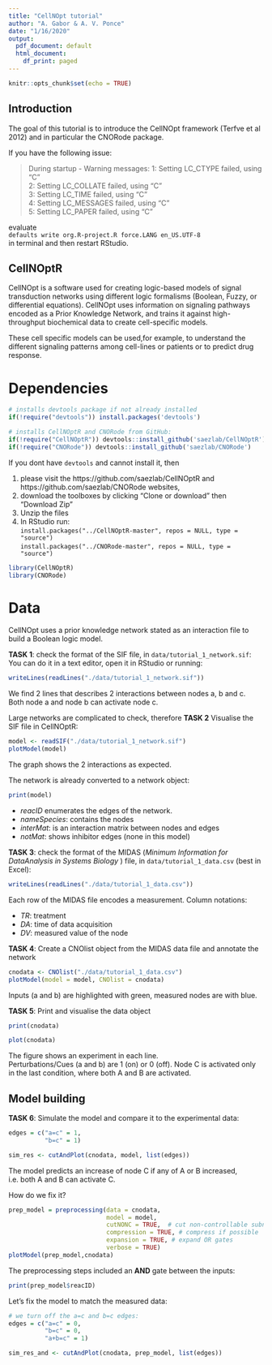 ```yaml
---
title: "CellNOpt tutorial"
author: "A. Gabor & A. V. Ponce"
date: "1/16/2020"
output:
  pdf_document: default
  html_document:
    df_print: paged
---
```


```r
knitr::opts_chunk$set(echo = TRUE)
```




## Introduction

The goal of this tutorial is to introduce the CellNOpt framework 
(Terfve et al 2012) and in particular the CNORode package.

If you have the following issue:

>During startup - Warning messages:
1: Setting LC_CTYPE failed, using "C"  
2: Setting LC_COLLATE failed, using "C"  
3: Setting LC_TIME failed, using "C"  
4: Setting LC_MESSAGES failed, using "C"  
5: Setting LC_PAPER failed, using "C"  

evaluate  
`defaults write org.R-project.R force.LANG en_US.UTF-8`  
in terminal and then restart RStudio. 

## CellNOptR
CellNOpt is a software used for creating logic-based models of signal 
transduction networks using different logic formalisms
(Boolean, Fuzzy, or differential equations). CellNOpt uses information on 
signaling pathways encoded as a Prior Knowledge Network, and trains it against
high-throughput biochemical data to create cell-specific models.

These cell specific models can be used,for example, to understand the different
signaling patterns among cell-lines or patients or to predict drug response. 

# Dependencies

```r
# installs devtools package if not already installed
if(!require("devtools")) install.packages('devtools')

# installs CellNOptR and CNORode from GitHub: 
if(!require("CellNOptR")) devtools::install_github('saezlab/CellNOptR')
if(!require("CNORode")) devtools::install_github('saezlab/CNORode')
```

If you dont have `devtools` and cannot install it, then 

1. please visit the https://github.com/saezlab/CellNOptR and https://github.com/saezlab/CNORode 
websites,
2. download the toolboxes by clicking "Clone or download" then "Download Zip"
3. Unzip the files
4. In RStudio run:  
`install.packages("../CellNOptR-master", repos = NULL, type = "source")`  
`install.packages("../CNORode-master", repos = NULL, type = "source")` 

```r
library(CellNOptR)
library(CNORode)
```

# Data
CellNOpt uses a prior knowledge network stated as an interaction file to
build a Boolean logic model. 

**TASK 1**: check the format of the SIF file, in `data/tutorial_1_network.sif`:
You can do it in a text editor, open it in RStudio or running:
```r
writeLines(readLines("./data/tutorial_1_network.sif"))
```
We find 2 lines that describes 2 interactions between nodes a, b and c. 
Both node a and node b can activate node c. 

Large networks are complicated to check, therefore 
**TASK 2** Visualise the SIF file in CellNOptR:
```r
model <- readSIF("./data/tutorial_1_network.sif")
plotModel(model)
```

The graph shows the 2 interactions as expected. 

The network is already converted to a network object: 
```r
print(model)
```


- _reacID_ enumerates the edges of the network. 
- _nameSpecies_: contains the nodes
- _interMat_: is an interaction matrix between nodes and edges
- _notMat_: shows inhibitor edges (none in this model)


**TASK 3**: check the format of the MIDAS (_Minimum Information for DataAnalysis
in Systems Biology_ ) file, in `data/tutorial_1_data.csv` (best in Excel):

```r
writeLines(readLines("./data/tutorial_1_data.csv"))
```
Each row of the MIDAS file encodes a measurement. Column notations:

- _TR_: treatment
- _DA_: time of data acquisition
- _DV_: measured value of the node



**TASK 4**: Create a CNOlist object from the MIDAS data file and annotate the network

```r
cnodata <- CNOlist("./data/tutorial_1_data.csv")
plotModel(model = model, CNOlist = cnodata)
```

Inputs (a and b) are highlighted with green, measured nodes are with blue.




**TASK 5**: Print and visualise the data object
```r
print(cnodata)
```

```r
plot(cnodata)
```

The figure shows an experiment in each line.  
Perturbations/Cues (a and b) are 1 (on) or 0 (off). 
Node C is activated only in the last condition, where both A and B are activated.

## Model building

**TASK 6**: Simulate the model and compare it to the experimental data:
```r
edges = c("a=c" = 1,
          "b=c" = 1)

sim_res <- cutAndPlot(cnodata, model, list(edges))
```

The model predicts an increase of node C if any of A or B increased,
i.e. both A and B can activate C.


How do we fix it? 

```r
prep_model = preprocessing(data = cnodata,
                           model = model,
                           cutNONC = TRUE,  # cut non-controllable subnetwork
                           compression = TRUE, # compress if possible
                           expansion = TRUE, # expand OR gates
                           verbose = TRUE)
plotModel(prep_model,cnodata)
```

The preprocessing steps included an **AND** gate between the inputs:
```r
print(prep_model$reacID)
```

Let's fix the model to match the measured data: 
```r
# we turn off the a=c and b=c edges: 
edges = c("a=c" = 0,
          "b=c" = 0,
          "a+b=c" = 1)

sim_res_and <- cutAndPlot(cnodata, prep_model, list(edges))
```



